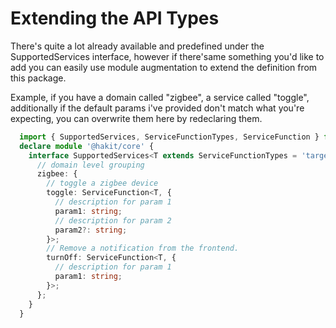 
<Meta title="ADVANCED/Extend API" />

# Extending the API Types
There's quite a lot already available and predefined under the SupportedServices interface, however if there'same
something you'd like to add you can easily use module augmentation to extend the definition from this package.

Example, if you have a domain called "zigbee", a service called "toggle", additionally if the default params i've provided
don't match what you're expecting, you can overwrite them here by redeclaring them.

```ts
  import { SupportedServices, ServiceFunctionTypes, ServiceFunction } from '@hakit/core';
  declare module '@hakit/core' {
    interface SupportedServices<T extends ServiceFunctionTypes = 'target'> {
      // domain level grouping
      zigbee: {
        // toggle a zigbee device
        toggle: ServiceFunction<T, {
          // description for param 1
          param1: string;
          // description for param 2
          param2?: string;
        }>;
        // Remove a notification from the frontend.
        turnOff: ServiceFunction<T, {
          // description for param 1
          param1: string;
        }>;
      };
    }
  }
```
